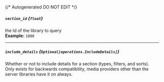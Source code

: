 {/* Autogenerated DO NOT EDIT  */}

##### `section_id` *{`float`}*
the Id of the library to query
<br/>
**Example:** `1000`

---
##### `include_details` *{`Optional[operations.IncludeDetails]`}*
Whether or not to include details for a section (types, filters, and sorts). 
Only exists for backwards compatibility, media providers other than the server libraries have it on always.

<Collapsible openLabel={Labels.showProperties} closeLabel={Labels.hideProperties}>
    <IncludeDetails/>
</Collapsible>


